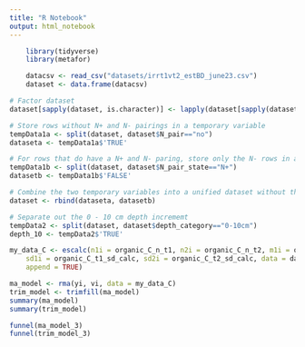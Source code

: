 ```yaml
---
title: "R Notebook"
output: html_notebook
---
```


```r
    library(tidyverse)
    library(metafor)
```

```r
    datacsv <- read_csv("datasets/irrt1vt2_estBD_june23.csv")
    dataset <- data.frame(datacsv)
```

```r
# Factor dataset
dataset[sapply(dataset, is.character)] <- lapply(dataset[sapply(dataset, is.character)], as.factor)

# Store rows without N+ and N- pairings in a temporary variable
tempData1a <- split(dataset, dataset$N_pair=="no")
dataseta <- tempData1a$'TRUE'

# For rows that do have a N+ and N- paring, store only the N- rows in a temporary variable
tempData1b <- split(dataset, dataset$N_pair_state=="N+")
datasetb <- tempData1b$'FALSE'

# Combine the two temporary variables into a unified dataset without the N+ treatments where such pairings exist in the dataset
dataset <- rbind(dataseta, datasetb)

# Separate out the 0 - 10 cm depth incrememt
tempData2 <- split(dataset, dataset$depth_category=="0-10cm")
depth_10 <- tempData2$'TRUE'
```

```r
my_data_C <- escalc(n1i = organic_C_n_t1, n2i = organic_C_n_t2, m1i = organic_C_t1, m2i = organic_C_t2, 
    sd1i = organic_C_t1_sd_calc, sd2i = organic_C_t2_sd_calc, data = dataset, measure = "MD", 
    append = TRUE)

ma_model <- rma(yi, vi, data = my_data_C)
trim_model <- trimfill(ma_model)
summary(ma_model)
summary(trim_model)
```

```r
funnel(ma_model_3)
funnel(trim_model_3)
```
